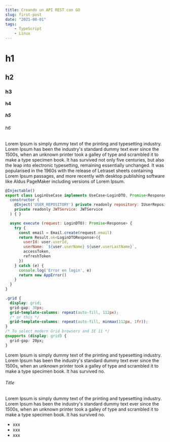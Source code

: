 ```yaml
---
title: Creando un API REST con GO
slug: first-post
date: "2021-08-01"
tags:
    - TypeScript
    - Linux
---
```


# h1

## h2

### h3

#### h4

##### h5

###### h6

Lorem Ipsum is simply dummy text of the printing and typesetting industry. Lorem Ipsum has been the industry's standard dummy text ever since the 1500s, when an unknown printer took a galley of type and scrambled it to make a type specimen book. It has survived not only five centuries, but also the leap into electronic typesetting, remaining essentially unchanged. It was popularised in the 1960s with the release of Letraset sheets containing Lorem Ipsum passages, and more recently with desktop publishing software like Aldus PageMaker including versions of Lorem Ipsum.

```js {1,4}
@Injectable()
export class LoginUseCase implements UseCase<LoginDTO, Promise<Response>> {
  constructor (
    @Inject('USER_REPOSITORY') private readonly repository: IUserRepository,
    private readonly JWTService: JWTService
  ) { }

  async execute (request: LoginDTO): Promise<Response> {
    try {
      const email = Email.create(request.email)
      return Result.ok<LoginDTOResponse>({
        userId: user.userId,
        userName: `${user.userName} ${user.userLastName}`,
        accessToken,
        refreshToken
      })
    } catch (e) {
      console.log('Error en login', e)
      return new AppError()
    }
  }
}
```

```css
.grid {
  display: grid;
  grid-gap: 30px;
  grid-template-columns: repeat(auto-fill, 112px);
  /* or this */
  grid-template-columns: repeat(auto-fill, minmax(112px, 1fr));
}
/* To select modern Grid browsers and IE 11 */
@supports (display: grid) {
  grid-gap: 20px;
}
```

Lorem Ipsum is simply dummy text of the printing and typesetting industry. Lorem Ipsum has been the industry's standard dummy text ever since the 1500s, when an unknown printer took a galley of type and scrambled it to make a type specimen book. It has survived no.

###### Title

Lorem Ipsum is simply dummy text of the printing and typesetting industry. Lorem Ipsum has been the industry's standard dummy text ever since the 1500s, when an unknown printer took a galley of type and scrambled it to make a type specimen book. It has survived no.

- xxx
- xxx
- xxx
